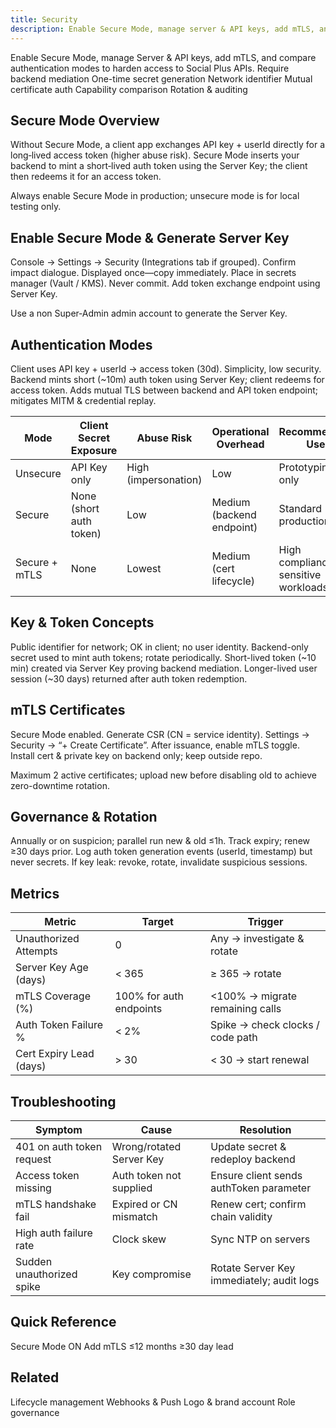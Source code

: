 ```yaml
---
title: Security
description: Enable Secure Mode, manage server & API keys, add mTLS, and compare authentication approaches.
---
```



<Info>
Enable Secure Mode, manage Server & API keys, add mTLS, and compare authentication modes to harden access to Social Plus APIs.
</Info>

<CardGroup cols={3}>
  <Card title="Secure Mode" icon="lock">Require backend mediation</Card>
  <Card title="Server Key" icon="key">One-time secret generation</Card>
  <Card title="API Key" icon="eye">Network identifier</Card>
  <Card title="mTLS" icon="shield">Mutual certificate auth</Card>
  <Card title="Auth Modes" icon="bring-forward">Capability comparison</Card>
  <Card title="Governance" icon="clipboard">Rotation & auditing</Card>
</CardGroup>

## Secure Mode Overview

Without Secure Mode, a client app exchanges API key + userId directly for a long‑lived access token (higher abuse risk). Secure Mode inserts your backend to mint a short‑lived auth token using the Server Key; the client then redeems it for an access token.

<Warning>Always enable Secure Mode in production; unsecure mode is for local testing only.</Warning>

## Enable Secure Mode & Generate Server Key

<Steps>
  <Step title="Navigate">Console → Settings → Security (Integrations tab if grouped).</Step>
  <Step title="Toggle Secure Mode">Confirm impact dialogue.</Step>
  <Step title="Generate Server Key">Displayed once—copy immediately.</Step>
  <Step title="Store Secret">Place in secrets manager (Vault / KMS). Never commit.</Step>
  <Step title="Implement Backend">Add token exchange endpoint using Server Key.</Step>
</Steps>

<Info>Use a non Super‑Admin admin account to generate the Server Key.</Info>

## Authentication Modes

<Tabs>
  <Tab title="Unsecure">Client uses API key + userId → access token (30d). Simplicity, low security.</Tab>
  <Tab title="Secure Mode">Backend mints short (~10m) auth token using Server Key; client redeems for access token.</Tab>
  <Tab title="Secure + mTLS">Adds mutual TLS between backend and API token endpoint; mitigates MITM & credential replay.</Tab>
</Tabs>

| Mode | Client Secret Exposure | Abuse Risk | Operational Overhead | Recommended Use |
|------|------------------------|-----------|----------------------|-----------------|
| Unsecure | API Key only | High (impersonation) | Low | Prototyping only |
| Secure | None (short auth token) | Low | Medium (backend endpoint) | Standard production |
| Secure + mTLS | None | Lowest | Medium (cert lifecycle) | High compliance / sensitive workloads |

## Key & Token Concepts

<AccordionGroup>
  <Accordion title="API Key">Public identifier for network; OK in client; no user identity.</Accordion>
  <Accordion title="Server Key">Backend-only secret used to mint auth tokens; rotate periodically.</Accordion>
  <Accordion title="Auth Token">Short-lived token (~10 min) created via Server Key proving backend mediation.</Accordion>
  <Accordion title="Access Token">Longer-lived user session (~30 days) returned after auth token redemption.</Accordion>
</AccordionGroup>

## mTLS Certificates

<Steps>
  <Step title="Prerequisite">Secure Mode enabled.</Step>
  <Step title="CSR Creation">Generate CSR (CN = service identity).</Step>
  <Step title="Upload CSR">Settings → Security → “+ Create Certificate”.</Step>
  <Step title="Issue & Activate">After issuance, enable mTLS toggle.</Step>
  <Step title="Deploy Cert">Install cert & private key on backend only; keep outside repo.</Step>
</Steps>

<Info>Maximum 2 active certificates; upload new before disabling old to achieve zero-downtime rotation.</Info>

## Governance & Rotation

<AccordionGroup>
  <Accordion title="Server Key Rotation">Annually or on suspicion; parallel run new & old ≤1h.</Accordion>
  <Accordion title="mTLS Renewal">Track expiry; renew ≥30 days prior.</Accordion>
  <Accordion title="Logging Discipline">Log auth token generation events (userId, timestamp) but never secrets.</Accordion>
  <Accordion title="Incident Response">If key leak: revoke, rotate, invalidate suspicious sessions.</Accordion>
</AccordionGroup>

## Metrics

| Metric | Target | Trigger |
|--------|--------|---------|
| Unauthorized Attempts | 0 | Any → investigate & rotate |
| Server Key Age (days) | < 365 | ≥ 365 → rotate |
| mTLS Coverage (%) | 100% for auth endpoints | &lt;100% → migrate remaining calls |
| Auth Token Failure % | < 2% | Spike → check clocks / code path |
| Cert Expiry Lead (days) | > 30 | < 30 → start renewal |

## Troubleshooting

| Symptom | Cause | Resolution |
|---------|-------|-----------|
| 401 on auth token request | Wrong/rotated Server Key | Update secret & redeploy backend |
| Access token missing | Auth token not supplied | Ensure client sends authToken parameter |
| mTLS handshake fail | Expired or CN mismatch | Renew cert; confirm chain validity |
| High auth failure rate | Clock skew | Sync NTP on servers |
| Sudden unauthorized spike | Key compromise | Rotate Server Key immediately; audit logs |

## Quick Reference

<CardGroup cols={2}>
  <Card title="Production Baseline" icon="check">Secure Mode ON</Card>
  <Card title="High Assurance" icon="shield">Add mTLS</Card>
  <Card title="Rotate Key" icon="arrows-repeat">≤12 months</Card>
  <Card title="Cert Renewal" icon="calendar">≥30 day lead</Card>
</CardGroup>

## Related

<CardGroup cols={2}>
  <Card title="Admin Tokens" icon="key" href="./admin-tokens">Lifecycle management</Card>
  <Card title="Integrations" icon="plug" href="./integrations">Webhooks & Push</Card>
</CardGroup>

<CardGroup cols={2}>
  <Card title="Branding" icon="image" href="./branding">Logo & brand account</Card>
  <Card title="Admin Access" icon="users" href="/analytics-and-moderation/console/management/admin-access-control">Role governance</Card>
</CardGroup>
